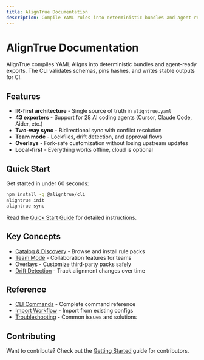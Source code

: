 ```yaml
---
title: AlignTrue Documentation
description: Compile YAML rules into deterministic bundles and agent-ready exports for AI coding agents.
---
```


# AlignTrue Documentation

AlignTrue compiles YAML Aligns into deterministic bundles and agent-ready exports. The CLI validates schemas, pins hashes, and writes stable outputs for CI.

## Features

- **IR-first architecture** - Single source of truth in `aligntrue.yaml`
- **43 exporters** - Support for 28 AI coding agents (Cursor, Claude Code, Aider, etc.)
- **Two-way sync** - Bidirectional sync with conflict resolution
- **Team mode** - Lockfiles, drift detection, and approval flows
- **Overlays** - Fork-safe customization without losing upstream updates
- **Local-first** - Everything works offline, cloud is optional

## Quick Start

Get started in under 60 seconds:

```bash
npm install -g @aligntrue/cli
aligntrue init
aligntrue sync
```

Read the [Quick Start Guide](/getting-started/quickstart) for detailed instructions.

## Key Concepts

- [Catalog & Discovery](/concepts/catalog) - Browse and install rule packs
- [Team Mode](/concepts/team-mode) - Collaboration features for teams
- [Overlays](/concepts/overlays) - Customize third-party packs safely
- [Drift Detection](/concepts/drift-detection) - Track alignment changes over time

## Reference

- [CLI Commands](/reference/cli-reference) - Complete command reference
- [Import Workflow](/reference/import-workflow) - Import from existing configs
- [Troubleshooting](/reference/troubleshooting) - Common issues and solutions

## Contributing

Want to contribute? Check out the [Getting Started](/contributing/getting-started) guide for contributors.

